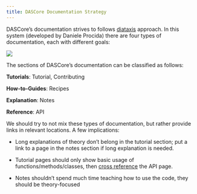 ```yaml
---
title: DASCore Documentation Strategy
---
```


DASCore's documentation strives to follows [diataxis](https://diataxis.fr/) approach. In this system (developed by Daniele Procida) there are four types of documentation, each with different goals:

![](../_static/diataxis.png)

The sections of DASCore's documentation can be classified as follows:

**Tutorials**: Tutorial, Contributing

**How-to-Guides**: Recipes

**Explanation**: Notes

**Reference**: API

We should try to not mix these types of documentation, but rather provide links in relevant locations. A few implications:

* Long explanations of theory don't belong in the tutorial section; put a link to a page in the notes section if long explanation is needed.

* Tutorial pages should only show basic usage of functions/methods/classes, then [cross reference](../contributing/documentation.qmd#cross-references) the API page.

* Notes shouldn't spend much time teaching how to use the code, they should be theory-focused
